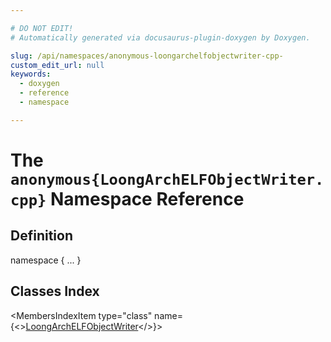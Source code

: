 ```yaml
---

# DO NOT EDIT!
# Automatically generated via docusaurus-plugin-doxygen by Doxygen.

slug: /api/namespaces/anonymous-loongarchelfobjectwriter-cpp-
custom_edit_url: null
keywords:
  - doxygen
  - reference
  - namespace

---
```





# The `anonymous{LoongArchELFObjectWriter.cpp}` Namespace Reference

<DoxygenPage pluginConfig={pluginConfig}>



## Definition

<CodeBlock>namespace &#123; ... &#125;</CodeBlock>

## Classes Index

<MembersIndex>

<MembersIndexItem
  type="class"
  name={<><a href="/docs/api/classes/anonymous-namespace-loongarchelfobjectwriter-cpp-/loongarchelfobjectwriter">LoongArchELFObjectWriter</a></>}>
</MembersIndexItem>

</MembersIndex>


</DoxygenPage>
